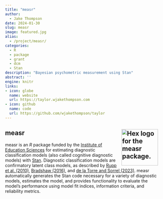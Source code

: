 ```yaml
---
title: "measr"
author:
  - Jake Thompson
date: 2024-01-30
slug: measr
image: featured.jpg
alias:
  - /project/measr/
categories:
  - R
  - package
  - grant
  - dcm
  - Stan
description: "Bayesian psychometric measurement using Stan"
abstract: ''
engine: knitr
links:
- icon: globe
  name: website
  url: https://taylor.wjakethompson.com
- icon: github
  name: code
  url: https://github.com/wjakethompson/taylor
---
```



## measr <a href='https://github.com/wjakethompson/measr'><img src='featured-hex.png' align="right" width="120" alt='Hex logo for the measr package.'/></a>

measr is an *R* package funded by the [Institute of Education Sciences](https://ies.ed.gov/) for estimating diagnostic classification models (also called cognitive diagnostic models) with [Stan](https://mc-stan.org).
Diagnostic classification models are confirmatory latent class models, as described by [Rupp et al. (2010)](https://jonathantemplin.com/diagnostic-measurement-theory-methods-applications/), [Bradshaw (2016)](https://doi.org/10.1002/9781118956588.ch13), and [de la Torre and Sorrel (2023)](https://doi.org/10.1017/9781108902724.010).
measr automatically generates the Stan code necessary for a variety of diagnostic models, estimates the model, and provides functionality to evaluate the model's performance using model fit indices, information criteria, and reliability metrics.

